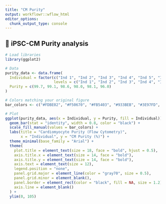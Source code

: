 ```yaml
---
title: "CM Purity"
output: workflowr::wflow_html
editor_options:
  chunk_output_type: console
---
```


## **📌 iPSC-CM Purity analysis**
```r
# Load libraries
library(ggplot2)

# Data
purity_data <- data.frame(
  Individual = factor(c("Ind 1", "Ind 2", "Ind 3", "Ind 4", "Ind 5", "Ind 6"),
                      levels = c("Ind 1", "Ind 2", "Ind 3", "Ind 4", "Ind 5", "Ind 6")),
  Purity = c(99.7, 99.1, 98.6, 98.0, 98.1, 96.0)
)

# Colors matching your original figure
bar_colors <- c("#FDBE02", "#F50670", "#FB5403", "#933BEB", "#3E97FD", "#3A3F52")

# Plot
ggplot(purity_data, aes(x = Individual, y = Purity, fill = Individual)) +
  geom_bar(stat = "identity", width = 0.8, color = "black") +
  scale_fill_manual(values = bar_colors) +
  labs(title = "Cardiomyocyte Purity (Flow Cytometry)",
       x = "Individual", y = "CM Purity (%)") +
  theme_minimal(base_family = "Arial") +
  theme(
    plot.title = element_text(size = 18, face = "bold", hjust = 0.5),
    axis.title.x = element_text(size = 14, face = "bold"),
    axis.title.y = element_text(size = 14, face = "bold"),
    axis.text = element_text(size = 12),
    legend.position = "none",
    panel.grid.major = element_line(color = "gray70", size = 0.5),
    panel.grid.minor = element_blank(),
    panel.border = element_rect(color = "black", fill = NA, size = 1.2),
    axis.line = element_blank()
  ) +
  ylim(0, 105)
```
